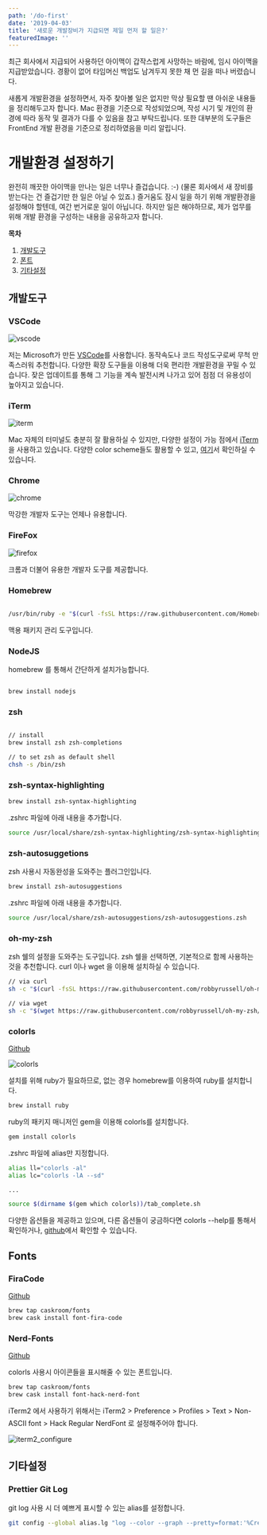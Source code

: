 ```yaml
---
path: '/do-first'
date: '2019-04-03'
title: '새로운 개발장비가 지급되면 제일 먼저 할 일은?'
featuredImage: ''
---
```


최근 회사에서 지급되어 사용하던 아이맥이 갑작스럽게 사망하는 바람에, 임시 아이맥을 지급받았습니다. 경황이 없어 타임머신 백업도 남겨두지 못한 채 먼 길을 떠나 버렸습니다.

새롭게 개발환경을 설정하면서, 자주 찾아볼 일은 없지만 막상 필요할 땐 아쉬운 내용들을 정리해두고자 합니다. Mac 환경을 기준으로 작성되었으며, 작성 시기 및 개인의 환경에 따라 동작 및 결과가 다를 수 있음을 참고 부탁드립니다. 또한 대부분의 도구들은 FrontEnd 개발 환경을 기준으로 정리하였음을 미리 알립니다.

# 개발환경 설정하기

완전히 깨끗한 아이맥을 만나는 일은 너무나 즐겁습니다. :-) (물론 회사에서 새 장비를 받는다는 건 즐겁기만 한 일은 아닐 수 있죠.) 즐거움도 잠시 일을 하기 위해 개발환경을 설정해야 할텐데, 여간 번거로운 일이 아닙니다. 하지만 일은 해야하므로, 제가 업무를 위해 개발 환경을 구성하는 내용을 공유하고자 합니다.

**목차**

1. [개발도구](#Applications)
2. [폰트](#fonts)
3. [기타설정](#others)

## <a id="Applications"></a>개발도구

### VSCode

![vscode](https://code.visualstudio.com/opengraphimg/opengraph-home.png)

저는 Microsoft가 만든 [VSCode](https://code.visualstudio.com/download)를 사용합니다. 동작속도나 코드 작성도구로써 무척 만족스러워 추천합니다. 다양한 확장 도구들을 이용해 더욱 편리한 개발환경을 꾸밀 수 있습니다. 잦은 업데이트를 통해 그 기능을 계속 발전시켜 나가고 있어 점점 더 유용성이 높아지고 있습니다.

### iTerm

![iterm](https://iterm2.com/img/logo2x.jpg)

Mac 자체의 터미널도 충분히 잘 활용하실 수 있지만, 다양한 설정이 가능 점에서 [iTerm](https://www.iterm2.com/downloads.html)을 사용하고 있습니다. 다양한 color scheme들도 활용할 수 있고, [여기](https://github.com/mbadolato/iTerm2-Color-Schemes)서 확인하실 수 있습니다.

### Chrome

![chrome](http://www.whatmobile.net/wp-content/uploads/2018/09/Google-Chrome-Site-Isolation.jpg)

막강한 개발자 도구는 언제나 유용합니다.

### FireFox

![firefox](https://lh3.googleusercontent.com/bX9T27dq4ukv48iPuPuStSlafvkwYqibyVc0-zjYxC20cClrQyFhTzcJK6Q198H8mO4d)

크롬과 더불어 유용한 개발자 도구를 제공합니다.

### Homebrew

```bash

/usr/bin/ruby -e "$(curl -fsSL https://raw.githubusercontent.com/Homebrew/install/master/install)"

```

맥용 패키지 관리 도구입니다.

### NodeJS

homebrew 를 통해서 간단하게 설치가능합니다.

```bash

brew install nodejs

```

### zsh

```bash

// install
brew install zsh zsh-completions

// to set zsh as default shell
chsh -s /bin/zsh

```

### zsh-syntax-highlighting

```bash
brew install zsh-syntax-highlighting
```

.zshrc 파일에 아래 내용을 추가합니다.

```bash
source /usr/local/share/zsh-syntax-highlighting/zsh-syntax-highlighting.zsh
```

### zsh-autosuggetions

zsh 사용시 자동완성을 도와주는 플러그인입니다.

```bash
brew install zsh-autosuggestions
```

.zshrc 파일에 아래 내용을 추가합니다.

```bash
source /usr/local/share/zsh-autosuggestions/zsh-autosuggestions.zsh
```

### oh-my-zsh

zsh 쉘의 설정을 도와주는 도구입니다. zsh 쉘을 선택하면, 기본적으로 함께 사용하는 것을 추천합니다. curl 이나 wget 을 이용해 설치하실 수 있습니다.

```bash
// via curl
sh -c "$(curl -fsSL https://raw.githubusercontent.com/robbyrussell/oh-my-zsh/master/tools/install.sh)"

// via wget
sh -c "$(wget https://raw.githubusercontent.com/robbyrussell/oh-my-zsh/master/tools/install.sh -O -)"
```

### colorls

[Github](https://github.com/athityakumar/colorls#installation)

![colorls](https://user-images.githubusercontent.com/17109060/32149049-2a63ae48-bd25-11e7-943c-5ceed25bd693.png)

설치를 위해 ruby가 필요하므로, 없는 경우 homebrew를 이용하여 ruby를 설치합니다.

```bash
brew install ruby
```

ruby의 패키지 매니저인 gem을 이용해 colorls를 설치합니다.

```bash
gem install colorls
```

.zshrc 파일에 alias만 지정합니다.

```bash
alias ll="colorls -al"
alias lc="colorls -lA --sd"

...

source $(dirname $(gem which colorls))/tab_complete.sh
```

다양한 옵션들을 제공하고 있으며, 다른 옵션들이 궁금하다면 colorls --help를 통해서 확인하거나, [github](https://github.com/athityakumar/colorls#installation)에서 확인할 수 있습니다.

## <a id="fonts"></a>Fonts

### FiraCode

[Github](https://github.com/tonsky/FiraCode)

```bash
brew tap caskroom/fonts
brew cask install font-fira-code
```

### Nerd-Fonts

[Github](https://github.com/ryanoasis/nerd-fonts)

colorls 사용시 아이콘들을 표시해줄 수 있는 폰트입니다.

```bash
brew tap caskroom/fonts
brew cask install font-hack-nerd-font
```

iTerm2 에서 사용하기 위해서는 iTerm2 > Preference > Profiles > Text > Non-ASCII font > Hack Regular NerdFont 로 설정해주어야 합니다.

![iterm2_configure](./nerd-fonts-iterm2.png)

## <a id="others"></a>기타설정

### Prettier Git Log

git log 사용 시 더 예쁘게 표시할 수 있는 alias를 설정합니다.

```bash
git config --global alias.lg "log --color --graph --pretty=format:'%Cred%h%Creset -%C(yellow)%d%Creset %s %Cgreen(%cr) %C(bold blue)<%an>%Creset' --abbrev-commit"
```

